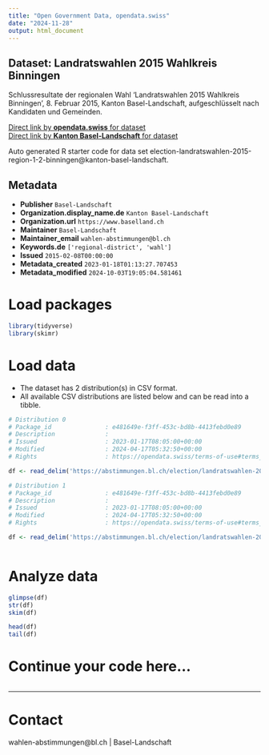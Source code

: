 ```yaml
---
title: "Open Government Data, opendata.swiss"
date: "2024-11-28"
output: html_document
---
```


## Dataset: Landratswahlen 2015 Wahlkreis Binningen

Schlussresultate der regionalen Wahl 'Landratswahlen 2015 Wahlkreis Binningen', 8. Februar 2015, Kanton Basel-Landschaft, aufgeschlüsselt nach Kandidaten und Gemeinden.

[Direct link by **opendata.swiss** for dataset](https://opendata.swiss/de/dataset/landratswahlen-2015-wahlkreis-binningen)<br>
[Direct link by **Kanton Basel-Landschaft** for dataset](https://abstimmungen.bl.ch/election/landratswahlen-2015-region-1-2-binningen/data)

Auto generated R starter code for data set election-landratswahlen-2015-region-1-2-binningen@kanton-basel-landschaft.

## Metadata

- **Publisher** `Basel-Landschaft`
- **Organization.display_name.de** `Kanton Basel-Landschaft`
- **Organization.url** `https://www.baselland.ch`
- **Maintainer** `Basel-Landschaft`
- **Maintainer_email** `wahlen-abstimmungen@bl.ch`
- **Keywords.de** `['regional-district', 'wahl']`
- **Issued** `2015-02-08T00:00:00`
- **Metadata_created** `2023-01-18T01:13:27.707453`
- **Metadata_modified** `2024-10-03T19:05:04.581461`


# Load packages

```r

library(tidyverse)
library(skimr)

```

# Load data

-   The dataset has 2 distribution(s) in CSV format.
-   All available CSV distributions are listed below and can be read into a tibble.

```r

# Distribution 0
# Package_id               : e481649e-f3ff-453c-bd8b-4413febd0e89
# Description              : 
# Issued                   : 2023-01-17T08:05:00+00:00
# Modified                 : 2024-04-17T05:32:50+00:00
# Rights                   : https://opendata.swiss/terms-of-use#terms_by

df <- read_delim('https://abstimmungen.bl.ch/election/landratswahlen-2015-region-1-2-binningen/data-csv')

# Distribution 1
# Package_id               : e481649e-f3ff-453c-bd8b-4413febd0e89
# Description              : 
# Issued                   : 2023-01-17T08:05:00+00:00
# Modified                 : 2024-04-17T05:32:50+00:00
# Rights                   : https://opendata.swiss/terms-of-use#terms_by

df <- read_delim('https://abstimmungen.bl.ch/election/landratswahlen-2015-region-1-2-binningen/data-parties-csv')



```

# Analyze data

```r

glimpse(df)
str(df)
skim(df)

head(df)
tail(df)

```

# Continue your code here...

```r

```

------------------------------------------------------------------------

# Contact

wahlen-abstimmungen@bl.ch | Basel-Landschaft
